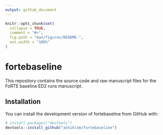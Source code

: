 ```yaml
---
output: github_document
---
```


<!-- README.md is generated from README.Rmd. Please edit that file -->

```r
knitr::opts_chunk$set(
  collapse = TRUE,
  comment = "#>",
  fig.path = "man/figures/README-",
  out.width = "100%"
)
```
# fortebaseline

This repository contains the source code and raw manuscript files for the FoRTE baseline ED2 runs manuscript.

## Installation

You can install the development version of fortebaseline from GitHub with:

```r
# install.packages("devtools")
devtools::install_github("ashiklom/fortebaseline")
```
